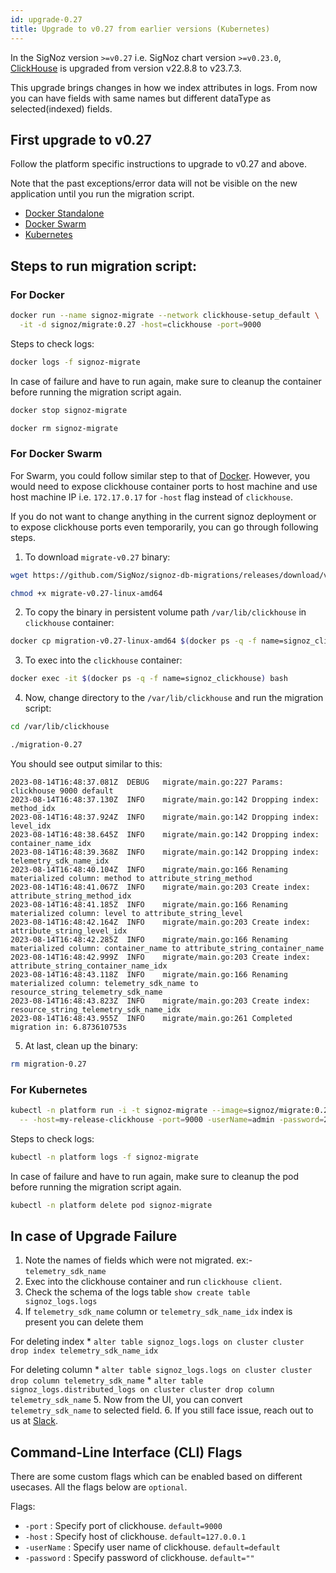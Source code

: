 ```yaml
---
id: upgrade-0.27
title: Upgrade to v0.27 from earlier versions (Kubernetes)
---
```


In the SigNoz version `>=v0.27` i.e. SigNoz chart version `>=v0.23.0`, [ClickHouse](https://clickhouse.com/) is upgraded from version v22.8.8 to v23.7.3.

This upgrade brings changes in how we index attributes in logs. From now you can have fields with same names but different dataType as selected(indexed) fields.

## First upgrade to v0.27

Follow the platform specific instructions to upgrade to v0.27 and above.

Note that the past exceptions/error data will not be visible on the new application until you run the migration script.

- [Docker Standalone](https://signoz.io/docs/operate/docker-standalone/#upgrade)
- [Docker Swarm](https://signoz.io/docs/operate/docker-swarm/#upgrade)
- [Kubernetes](https://signoz.io/docs/operate/kubernetes/#upgrade)


## Steps to run migration script:

### For Docker
```bash
docker run --name signoz-migrate --network clickhouse-setup_default \
  -it -d signoz/migrate:0.27 -host=clickhouse -port=9000
```

Steps to check logs:

```bash
docker logs -f signoz-migrate
```

In case of failure and have to run again, make sure to cleanup the container before running the migration script again.

```bash
docker stop signoz-migrate

docker rm signoz-migrate
```


### For Docker Swarm

For Swarm, you could follow similar step to that of [Docker](#docker). However,
you would need to expose clickhouse container ports to host machine and use
host machine IP i.e. `172.17.0.17` for `-host` flag instead of `clickhouse`.

If you do not want to change anything in the current signoz deployment or to
expose clickhouse ports even temporarily, you can go through following steps.

1. To download `migrate-v0.27` binary:

  ```bash
  wget https://github.com/SigNoz/signoz-db-migrations/releases/download/v0.27/migrate-v0.27-linux-amd64

  chmod +x migrate-v0.27-linux-amd64
  ```

2. To copy the binary in persistent volume path `/var/lib/clickhouse` in `clickhouse` container:

  ```bash
  docker cp migration-v0.27-linux-amd64 $(docker ps -q -f name=signoz_clickhouse):/var/lib/clickhouse/migrate-0.27
  ```

3. To exec into the `clickhouse` container:

  ```bash
  docker exec -it $(docker ps -q -f name=signoz_clickhouse) bash
  ```

4. Now, change directory to the `/var/lib/clickhouse` and run the migration script:

  ```bash
  cd /var/lib/clickhouse

  ./migration-0.27
  ```

  You should see output similar to this:
  ```
  2023-08-14T16:48:37.081Z	DEBUG	migrate/main.go:227	Params: clickhouse 9000 default
  2023-08-14T16:48:37.130Z	INFO	migrate/main.go:142	Dropping index: method_idx
  2023-08-14T16:48:37.924Z	INFO	migrate/main.go:142	Dropping index: level_idx
  2023-08-14T16:48:38.645Z	INFO	migrate/main.go:142	Dropping index: container_name_idx
  2023-08-14T16:48:39.368Z	INFO	migrate/main.go:142	Dropping index: telemetry_sdk_name_idx
  2023-08-14T16:48:40.104Z	INFO	migrate/main.go:166	Renaming materialized column: method to attribute_string_method
  2023-08-14T16:48:41.067Z	INFO	migrate/main.go:203	Create index: attribute_string_method_idx
  2023-08-14T16:48:41.185Z	INFO	migrate/main.go:166	Renaming materialized column: level to attribute_string_level
  2023-08-14T16:48:42.164Z	INFO	migrate/main.go:203	Create index: attribute_string_level_idx
  2023-08-14T16:48:42.285Z	INFO	migrate/main.go:166	Renaming materialized column: container_name to attribute_string_container_name
  2023-08-14T16:48:42.999Z	INFO	migrate/main.go:203	Create index: attribute_string_container_name_idx
  2023-08-14T16:48:43.118Z	INFO	migrate/main.go:166	Renaming materialized column: telemetry_sdk_name to resource_string_telemetry_sdk_name
  2023-08-14T16:48:43.823Z	INFO	migrate/main.go:203	Create index: resource_string_telemetry_sdk_name_idx
  2023-08-14T16:48:43.955Z	INFO	migrate/main.go:261	Completed migration in: 6.873610753s
  ```

5. At last, clean up the binary:

  ```bash
  rm migration-0.27
  ```


### For Kubernetes

```bash
kubectl -n platform run -i -t signoz-migrate --image=signoz/migrate:0.27 --restart='Never' \
  -- -host=my-release-clickhouse -port=9000 -userName=admin -password=27ff0399-0d3a-4bd8-919d-17c2181e6fb9
```

Steps to check logs:

```bash
kubectl -n platform logs -f signoz-migrate
```

In case of failure and have to run again, make sure to cleanup the pod before running the migration script again.

```bash
kubectl -n platform delete pod signoz-migrate
```


## In case of Upgrade Failure

1. Note the names of fields which were not migrated. ex:- `telemetry_sdk_name`
2. Exec into the clickhouse container and run `clickhouse client`.
3. Check the schema of the logs table `show create table signoz_logs.logs`
4. If `telemetry_sdk_name` column or `telemetry_sdk_name_idx` index is present you can delete them
   
  For deleting index 
    * `alter table signoz_logs.logs on cluster cluster drop index telemetry_sdk_name_idx`
  
  For deleting column 
    * `alter table signoz_logs.logs on cluster cluster drop column telemetry_sdk_name`
    * `alter table signoz_logs.distributed_logs on cluster cluster drop column telemetry_sdk_name`
5. Now from the UI, you can convert `telemetry_sdk_name` to selected field. 
6. If you still face issue, reach out to us at [Slack](https://signoz.io/slack).

## Command-Line Interface (CLI) Flags

There are some custom flags which can be enabled based on different usecases.
All the flags below are `optional`.

Flags:

- `-port` : Specify port of clickhouse. `default=9000`
- `-host` : Specify host of clickhouse. `default=127.0.0.1`
- `-userName` : Specify user name of clickhouse. `default=default`
- `-password` : Specify password of clickhouse. `default=""`

